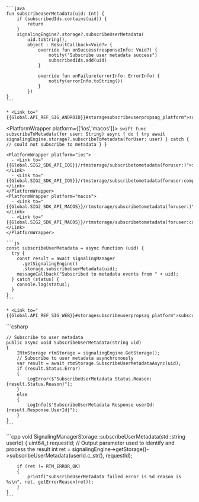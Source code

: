 <PlatformWrapper platform='android'>

    ```java
    fun subscribeUserMetadata(uid: Int) {
        if (subscribedIds.contains(uid)) {
            return
        }
        signalingEngine?.storage?.subscribeUserMetadata(
            uid.toString(),
            object : ResultCallback<Void?> {
                override fun onSuccess(responseInfo: Void?) {
                    notify("Subscribe user metadata success")
                    subscribedIds.add(uid)
                }

                override fun onFailure(errorInfo: ErrorInfo) {
                    notify(errorInfo.toString())
                }
            })
    }
    ```
    
    * <Link to="{{Global.API_REF_SIG_ANDROID}}#storagesubscribeuserpropsag_platform">subscribeUserMetadata</Link>

</PlatformWrapper>

<PlatformWrapper platform={['ios','macos']}>
    ```swift
    func subscribeToMetadata(for user: String) async {
        do {
            try await signalingEngine.storage?.subscribeToMetadata(forUser: user)
        } catch {
            // could not subscribe to metadata
        }
    }
    ```

    <PlatformWrapper platform="ios">
      - <Link to="{{Global.SIG2_SDK_API_IOS}}/rtmstorage/subscribetometadata(foruser:)">subscribeToMetadata(forUser:)</Link>
      - <Link to="{{Global.SIG2_SDK_API_IOS}}/rtmstorage/subscribetometadata(foruser:completion:)">subscribeToMetadata(forUser:completion:)</Link>
    </PlatformWrapper>
    <PlatformWrapper platform="macos">
      - <Link to="{{Global.SIG2_SDK_API_MACOS}}/rtmstorage/subscribetometadata(foruser:)">subscribeToMetadata(forUser:)</Link>
      - <Link to="{{Global.SIG2_SDK_API_MACOS}}/rtmstorage/subscribetometadata(foruser:completion:)">subscribeToMetadata(forUser:completion:)</Link>
    </PlatformWrapper>
</PlatformWrapper>

<PlatformWrapper platform = 'web'>

    ```js
    const subscribeUserMetadata = async function (uid) {
      try {
        const result = await signalingManager
          .getSignalingEngine()
          .storage.subscribeUserMetadata(uid);
        messageCallback("Subscribed to metadata events from " + uid);
      } catch (status) {
        console.log(status);
      }
    }
    ```

    * <Link to="{{Global.API_REF_SIG_WEB}}#storagesubscribeuserpropsag_platform">subscribeUserMetadata</Link>
</PlatformWrapper>
<PlatformWrapper platform = 'unity'>
    ```csharp

    // Subscribe to user metadata
    public async void SubscribeUserMetadata(string uid)
    {
        IRtmStorage rtmStorage = signalingEngine.GetStorage();
        // Subscribe to user metadata asynchronously
        var result = await rtmStorage.SubscribeUserMetadataAsync(uid);
        if (result.Status.Error)
        {
            LogError($"SubscribeUserMetadata Status.Reason:{result.Status.Reason}");
        }
        else
        {
            LogInfo($"SubscribeUserMetadata Response userId:{result.Response.UserId}");
        }
    }
    ```
</PlatformWrapper>
<PlatformWrapper platform='linux-cpp'>
    ```cpp
    void SignalingManagerStorage::subscribeUserMetadata(std::string userId)
    {
        uint64_t requestId; // Output parameter used to identify and process the result
        int ret = signalingEngine->getStorage()->subscribeUserMetadata(userId.c_str(), requestId);
        
        if (ret != RTM_ERROR_OK)
        {
            printf("subscribeUserMetadata failed error is %d reason is %s\n", ret, getErrorReason(ret));
        }
    }
    ```

</PlatformWrapper>

